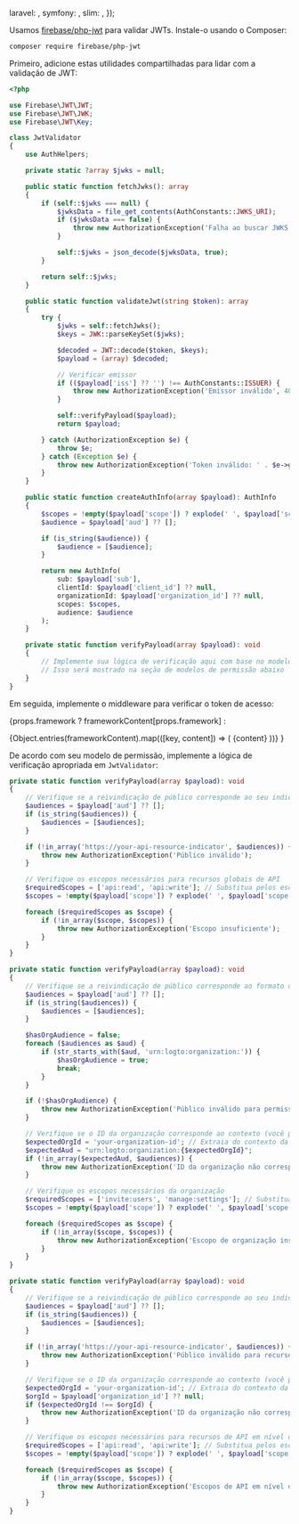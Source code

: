 

  laravel: <LaravelValidation />,
  symfony: <SymfonyValidation />,
  slim: <SlimValidation />,
});

Usamos [firebase/php-jwt](https://github.com/firebase/php-jwt) para validar JWTs. Instale-o usando o Composer:

```bash
composer require firebase/php-jwt
```

Primeiro, adicione estas utilidades compartilhadas para lidar com a validação de JWT:

```php title="JwtValidator.php"
<?php

use Firebase\JWT\JWT;
use Firebase\JWT\JWK;
use Firebase\JWT\Key;

class JwtValidator
{
    use AuthHelpers;

    private static ?array $jwks = null;

    public static function fetchJwks(): array
    {
        if (self::$jwks === null) {
            $jwksData = file_get_contents(AuthConstants::JWKS_URI);
            if ($jwksData === false) {
                throw new AuthorizationException('Falha ao buscar JWKS', 401);
            }

            self::$jwks = json_decode($jwksData, true);
        }

        return self::$jwks;
    }

    public static function validateJwt(string $token): array
    {
        try {
            $jwks = self::fetchJwks();
            $keys = JWK::parseKeySet($jwks);

            $decoded = JWT::decode($token, $keys);
            $payload = (array) $decoded;

            // Verificar emissor
            if (($payload['iss'] ?? '') !== AuthConstants::ISSUER) {
                throw new AuthorizationException('Emissor inválido', 401);
            }

            self::verifyPayload($payload);
            return $payload;

        } catch (AuthorizationException $e) {
            throw $e;
        } catch (Exception $e) {
            throw new AuthorizationException('Token inválido: ' . $e->getMessage(), 401);
        }
    }

    public static function createAuthInfo(array $payload): AuthInfo
    {
        $scopes = !empty($payload['scope']) ? explode(' ', $payload['scope']) : [];
        $audience = $payload['aud'] ?? [];

        if (is_string($audience)) {
            $audience = [$audience];
        }

        return new AuthInfo(
            sub: $payload['sub'],
            clientId: $payload['client_id'] ?? null,
            organizationId: $payload['organization_id'] ?? null,
            scopes: $scopes,
            audience: $audience
        );
    }

    private static function verifyPayload(array $payload): void
    {
        // Implemente sua lógica de verificação aqui com base no modelo de permissão
        // Isso será mostrado na seção de modelos de permissão abaixo
    }
}
```

Em seguida, implemente o middleware para verificar o token de acesso:

{props.framework
? frameworkContent[props.framework]
:

<Tabs groupId="api-framework">
  {Object.entries(frameworkContent).map(([key, content]) => (
    <TabItem key={key} value={key} label={getFrameworkName(key)}>
      {content}
    </TabItem>
  ))}
</Tabs>
}

De acordo com seu modelo de permissão, implemente a lógica de verificação apropriada em `JwtValidator`:

<Tabs groupId="permission-models">
<TabItem value="global-api-resources" label="Recursos globais de API">

```php title="JwtValidator.php"
private static function verifyPayload(array $payload): void
{
    // Verifique se a reivindicação de público corresponde ao seu indicador de recurso de API
    $audiences = $payload['aud'] ?? [];
    if (is_string($audiences)) {
        $audiences = [$audiences];
    }

    if (!in_array('https://your-api-resource-indicator', $audiences)) {
        throw new AuthorizationException('Público inválido');
    }

    // Verifique os escopos necessários para recursos globais de API
    $requiredScopes = ['api:read', 'api:write']; // Substitua pelos escopos realmente necessários
    $scopes = !empty($payload['scope']) ? explode(' ', $payload['scope']) : [];

    foreach ($requiredScopes as $scope) {
        if (!in_array($scope, $scopes)) {
            throw new AuthorizationException('Escopo insuficiente');
        }
    }
}
```

</TabItem>
<TabItem value="organization-permissions" label="Permissões de organização (não-API)">

```php title="JwtValidator.php"
private static function verifyPayload(array $payload): void
{
    // Verifique se a reivindicação de público corresponde ao formato da organização
    $audiences = $payload['aud'] ?? [];
    if (is_string($audiences)) {
        $audiences = [$audiences];
    }

    $hasOrgAudience = false;
    foreach ($audiences as $aud) {
        if (str_starts_with($aud, 'urn:logto:organization:')) {
            $hasOrgAudience = true;
            break;
        }
    }

    if (!$hasOrgAudience) {
        throw new AuthorizationException('Público inválido para permissões de organização');
    }

    // Verifique se o ID da organização corresponde ao contexto (você pode precisar extrair isso do contexto da requisição)
    $expectedOrgId = 'your-organization-id'; // Extraia do contexto da requisição
    $expectedAud = "urn:logto:organization:{$expectedOrgId}";
    if (!in_array($expectedAud, $audiences)) {
        throw new AuthorizationException('ID da organização não corresponde');
    }

    // Verifique os escopos necessários da organização
    $requiredScopes = ['invite:users', 'manage:settings']; // Substitua pelos escopos realmente necessários
    $scopes = !empty($payload['scope']) ? explode(' ', $payload['scope']) : [];

    foreach ($requiredScopes as $scope) {
        if (!in_array($scope, $scopes)) {
            throw new AuthorizationException('Escopo de organização insuficiente');
        }
    }
}
```

</TabItem>
<TabItem value="organization-level-api-resources" label="Recursos de API em nível de organização">

```php title="JwtValidator.php"
private static function verifyPayload(array $payload): void
{
    // Verifique se a reivindicação de público corresponde ao seu indicador de recurso de API
    $audiences = $payload['aud'] ?? [];
    if (is_string($audiences)) {
        $audiences = [$audiences];
    }

    if (!in_array('https://your-api-resource-indicator', $audiences)) {
        throw new AuthorizationException('Público inválido para recursos de API em nível de organização');
    }

    // Verifique se o ID da organização corresponde ao contexto (você pode precisar extrair isso do contexto da requisição)
    $expectedOrgId = 'your-organization-id'; // Extraia do contexto da requisição
    $orgId = $payload['organization_id'] ?? null;
    if ($expectedOrgId !== $orgId) {
        throw new AuthorizationException('ID da organização não corresponde');
    }

    // Verifique os escopos necessários para recursos de API em nível de organização
    $requiredScopes = ['api:read', 'api:write']; // Substitua pelos escopos realmente necessários
    $scopes = !empty($payload['scope']) ? explode(' ', $payload['scope']) : [];

    foreach ($requiredScopes as $scope) {
        if (!in_array($scope, $scopes)) {
            throw new AuthorizationException('Escopos de API em nível de organização insuficientes');
        }
    }
}
```

</TabItem>
</Tabs>
